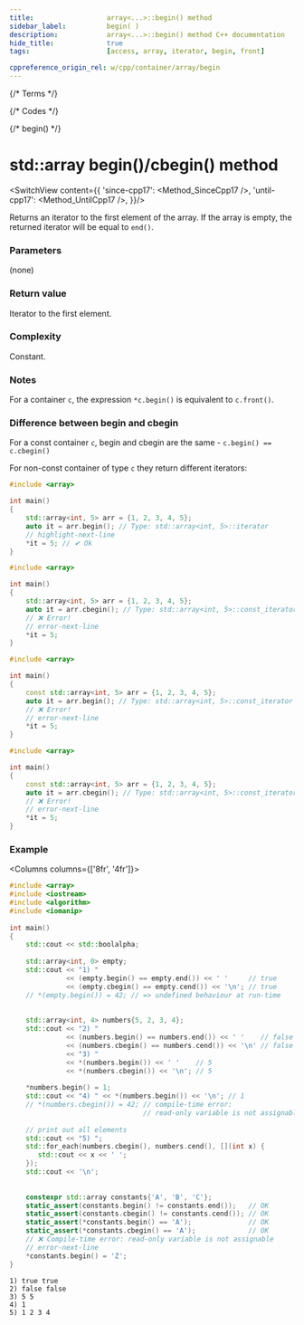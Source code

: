```yaml
---
title:					array<...>::begin() method
sidebar_label:			begin( )
description:			array<...>::begin() method C++ documentation
hide_title:				true
tags:					[access, array, iterator, begin, front]

cppreference_origin_rel: w/cpp/container/array/begin
---
```



{/* Terms */}

{/* Codes */}

{/* begin() */}

# std::array begin()/cbegin() method

<SwitchView content={{
	'since-cpp17': <Method_SinceCpp17 />,
	'until-cpp17': <Method_UntilCpp17 />,
}}/>

Returns an <Tooltip title={Term_ContAlias_Iterator}>iterator</Tooltip> to the first element of the array.
If the array is empty, the returned iterator will be equal to `end()`.

### Parameters

(none)

### Return value

Iterator to the first element.

### Complexity

Constant.

### Notes

For a container `c`, the expression `*c.begin()` is equivalent to `c.front()`.

### Difference between begin and cbegin

For a const container `c`, begin and cbegin are the same - `c.begin() == c.cbegin()`

For non-const container of type `c` they return different iterators:

<Tabs>
<TabItem value="non-const-container" label="Non const container" default>

<Tabs>
<TabItem value="begin" label="Begin" default>

```cpp
#include <array>

int main()
{
	std::array<int, 5> arr = {1, 2, 3, 4, 5};
	auto it = arr.begin(); // Type: std::array<int, 5>::iterator
	// highlight-next-line
	*it = 5; // ✔ Ok
}
```

</TabItem>
<TabItem value="cbegin" label="cbegin" default>

```cpp
#include <array>

int main()
{
	std::array<int, 5> arr = {1, 2, 3, 4, 5};
	auto it = arr.cbegin(); // Type: std::array<int, 5>::const_iterator
	// ❌ Error! 
	// error-next-line
	*it = 5;
}
```

</TabItem>
</Tabs>

</TabItem>
<TabItem value="const-container" label="Const container">

<Tabs>
<TabItem value="begin" label="Begin" default>

```cpp
#include <array>

int main()
{
	const std::array<int, 5> arr = {1, 2, 3, 4, 5};
	auto it = arr.begin(); // Type: std::array<int, 5>::const_iterator
	// ❌ Error! 
	// error-next-line
	*it = 5;
}
```

</TabItem>
<TabItem value="cbegin" label="cbegin" default>

```cpp
#include <array>

int main()
{
	const std::array<int, 5> arr = {1, 2, 3, 4, 5};
	auto it = arr.cbegin(); // Type: std::array<int, 5>::const_iterator
	// ❌ Error! 
	// error-next-line
	*it = 5;
}
```

</TabItem>
</Tabs>

</TabItem>
</Tabs>

### Example

<Columns columns={['8fr', '4fr']}>
<div>

```cpp title='Main.cpp' showLineNumbers
#include <array>
#include <iostream>
#include <algorithm>
#include <iomanip>
 
int main()
{
	std::cout << std::boolalpha;
 
	std::array<int, 0> empty;
	std::cout << "1) "
			  << (empty.begin() == empty.end()) << ' '     // true
			  << (empty.cbegin() == empty.cend()) << '\n'; // true
	// *(empty.begin()) = 42; // => undefined behaviour at run-time
 
 
	std::array<int, 4> numbers{5, 2, 3, 4};
	std::cout << "2) "
			  << (numbers.begin() == numbers.end()) << ' '    // false
			  << (numbers.cbegin() == numbers.cend()) << '\n' // false
			  << "3) "
			  << *(numbers.begin()) << ' '    // 5
			  << *(numbers.cbegin()) << '\n'; // 5
 
	*numbers.begin() = 1;
	std::cout << "4) " << *(numbers.begin()) << '\n'; // 1
	// *(numbers.cbegin()) = 42; // compile-time error: 
								 // read-only variable is not assignable
 
	// print out all elements
	std::cout << "5) ";
	std::for_each(numbers.cbegin(), numbers.cend(), [](int x) {
	   std::cout << x << ' ';
	});
	std::cout << '\n';
 
 
	constexpr std::array constants{'A', 'B', 'C'};
	static_assert(constants.begin() != constants.end());   // OK
	static_assert(constants.cbegin() != constants.cend()); // OK
	static_assert(*constants.begin() == 'A');              // OK
	static_assert(*constants.cbegin() == 'A');             // OK
	// ❌ Compile-time error: read-only variable is not assignable
	// error-next-line
	*constants.begin() = 'Z'; 
}
```

</div>
<div>

```plaintext title="Possible output"
1) true true
2) false false
3) 5 5
4) 1
5) 1 2 3 4
```

</div>
</Columns>
